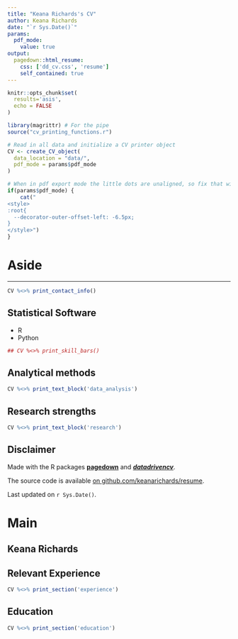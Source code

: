 ```yaml
---
title: "Keana Richards's CV"
author: Keana Richards
date: "`r Sys.Date()`"
params:
  pdf_mode:
    value: true
output:
  pagedown::html_resume:
    css: ['dd_cv.css', 'resume']
    self_contained: true
---
```

```r
knitr::opts_chunk$set(
  results='asis', 
  echo = FALSE
)

library(magrittr) # For the pipe
source("cv_printing_functions.r")

# Read in all data and initialize a CV printer object
CV <- create_CV_object(
  data_location = "data/",  
  pdf_mode = params$pdf_mode
)

```

```r
# When in pdf export mode the little dots are unaligned, so fix that with some conditional CSS.
if(params$pdf_mode) {
    cat("
<style>
:root{
  --decorator-outer-offset-left: -6.5px;
}
</style>")
}
```

Aside
================================================================================

--------------------------------------------------------------------------------

```r
CV %<>% print_contact_info()
```

Statistical Software {#skills}
--------------------------------------------------------------------------------

- R
- Python 

```r
## CV %<>% print_skill_bars()
```

Analytical methods {#analysis}
--------------------------------------------------------------------------------

```r
CV %<>% print_text_block('data_analysis')
```

Research strengths {#visualization}
--------------------------------------------------------------------------------

```r
CV %<>% print_text_block('research')
```


Disclaimer {#disclaimer}
--------------------------------------------------------------------------------

Made with the R packages [**pagedown**](https://github.com/rstudio/pagedown) and [***datadrivencv***](https://github.com/nstrayer/datadrivencv). 

The source code is available [on github.com/keanarichards/resume](https://github.com/keanarichards/resume).

Last updated on `r Sys.Date()`.

Main
================================================================================

Keana Richards {#title}
--------------------------------------------------------------------------------

Relevant Experience {data-icon=laptop}
--------------------------------------------------------------------------------

```r
CV %<>% print_section('experience')

```

Education {data-icon=graduation-cap data-concise=true}
--------------------------------------------------------------------------------

```r
CV %<>% print_section('education')
```


